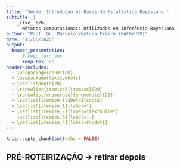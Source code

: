 ```yaml
---
title: "Série _Introdução às Bases da Estatística Bayesiana_"
subtitle: |
    _Live_ 5/6: 
      Métodos Computacionais Utilizados em Inferência Bayesiana
author: "Prof. Dr. Marcelo Ventura Freire (EACH/USP)"
date: "11/05/2020"
output: 
  beamer_presentation:
      # keep_tex: yes
      keep_tex: no
header-includes:
  - \usepackage{enumitem}
  - \usepackage{tikzsymbols}
  - \setlistdepth{20}
  - \renewlist{itemize}{itemize}{20}
  - \renewlist{enumerate}{enumerate}{20}
  - \setlist[itemize]{label=$\cdot$}
  - \setlist[itemize,1]{label=*}
  - \setlist[itemize,2]{label=\textbullet}
  - \setlist[itemize,3]{label=--}
  - \setlist[itemize,4]{label=$\cdot$}
---
```


```r
knitr::opts_chunk$set(echo = FALSE)
```

## **PRÉ-ROTEIRIZAÇÃO** $\longrightarrow$ **retirar depois**

 

